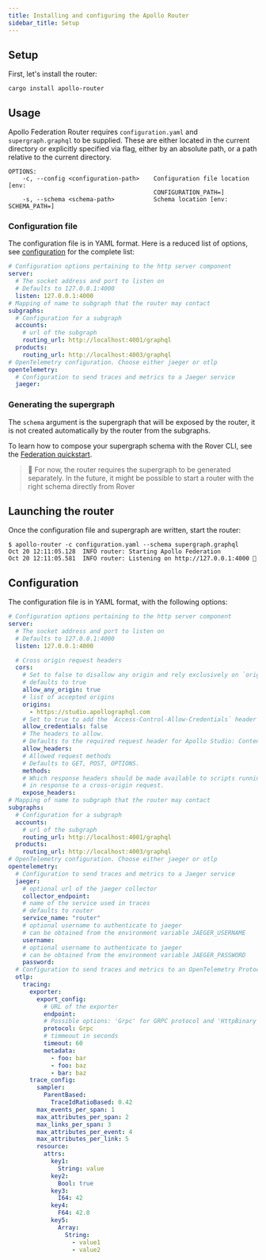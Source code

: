 ```yaml
---
title: Installing and configuring the Apollo Router
sidebar_title: Setup
---
```


## Setup

First, let's install the router:

```
cargo install apollo-router
```

## Usage

Apollo Federation Router requires `configuration.yaml` and `supergraph.graphql`
to be supplied. These are either located in the current directory or explicitly
specified via flag, either by an absolute path, or a path relative to the current
directory.

```
OPTIONS:
    -c, --config <configuration-path>    Configuration file location [env:
                                         CONFIGURATION_PATH=]
    -s, --schema <schema-path>           Schema location [env: SCHEMA_PATH=]
```

### Configuration file

The configuration file is in YAML format. Here is a reduced list of options, see [configuration](../configuration) for the complete list:

```yaml
# Configuration options pertaining to the http server component
server:
  # The socket address and port to listen on
  # Defaults to 127.0.0.1:4000
  listen: 127.0.0.1:4000
# Mapping of name to subgraph that the router may contact
subgraphs:
  # Configuration for a subgraph
  accounts:
    # url of the subgraph
    routing_url: http://localhost:4001/graphql
  products:
    routing_url: http://localhost:4003/graphql
# OpenTelemetry configuration. Choose either jaeger or otlp
opentelemetry:
  # Configuration to send traces and metrics to a Jaeger service
  jaeger:
```

### Generating the supergraph

The `schema` argument is the supergraph that will be exposed by the router, it is not created automatically by the router from the subgraphs.

To learn how to compose your supergraph schema with the Rover CLI, see the [Federation quickstart](https://www.apollographql.com/docs/federation/quickstart/#3-compose-the-supergraph-schema).

> 🚧 For now, the router requires the supergraph to be generated separately. In the future, it might be possible to start a router with the right schema directly from Rover

## Launching the router

Once the configuration file and supergraph are written, start the router:

```
$ apollo-router -c configuration.yaml --schema supergraph.graphql
Oct 20 12:11:05.128  INFO router: Starting Apollo Federation
Oct 20 12:11:05.581  INFO router: Listening on http://127.0.0.1:4000 🚀
```

## Configuration

The configuration file is in YAML format, with the following options:

```yaml
# Configuration options pertaining to the http server component
server:
  # The socket address and port to listen on
  # Defaults to 127.0.0.1:4000
  listen: 127.0.0.1:4000

  # Cross origin request headers
  cors:
    # Set to false to disallow any origin and rely exclusively on `origins`
    # defaults to true
    allow_any_origin: true
    # list of accepted origins
    origins:
      - https://studio.apollographql.com
    # Set to true to add the `Access-Control-Allow-Credentials` header
    allow_credentials: false
    # The headers to allow.
    # Defaults to the required request header for Apollo Studio: Content-Type
    allow_headers:
    # Allowed request methods
    # Defaults to GET, POST, OPTIONS.
    methods:
    # Which response headers should be made available to scripts running in the browser,
    # in response to a cross-origin request.
    expose_headers:
# Mapping of name to subgraph that the router may contact
subgraphs:
  # Configuration for a subgraph
  accounts:
    # url of the subgraph
    routing_url: http://localhost:4001/graphql
  products:
    routing_url: http://localhost:4003/graphql
# OpenTelemetry configuration. Choose either jaeger or otlp
opentelemetry:
  # Configuration to send traces and metrics to a Jaeger service
  jaeger:
    # optional url of the jaeger collector
    collector_endpoint:
    # name of the service used in traces
    # defaults to router
    service_name: "router"
    # optional username to authenticate to jaeger
    # can be obtained from the environment variable JAEGER_USERNAME
    username:
    # optional username to authenticate to jaeger
    # can be obtained from the environment variable JAEGER_PASSWORD
    password:
  # Configuration to send traces and metrics to an OpenTelemetry Protocol compatible service
  otlp:
    tracing:
      exporter:
        export_config:
          # URL of the exporter
          endpoint:
          # Possible options: 'Grpc' for GRPC protocol and 'HttpBinary' for HTTP protocol with binary protobuf
          protocol: Grpc
          # timmeout in seconds
          timeout: 60
          metadata:
            - foo: bar
            - foo: baz
            - bar: baz
      trace_config:
        sampler:
          ParentBased:
            TraceIdRatioBased: 0.42
        max_events_per_span: 1
        max_attributes_per_span: 2
        max_links_per_span: 3
        max_attributes_per_event: 4
        max_attributes_per_link: 5
        resource:
          attrs:
            key1:
              String: value
            key2:
              Bool: true
            key3:
              I64: 42
            key4:
              F64: 42.0
            key5:
              Array:
                String:
                  - value1
                  - value2
```
